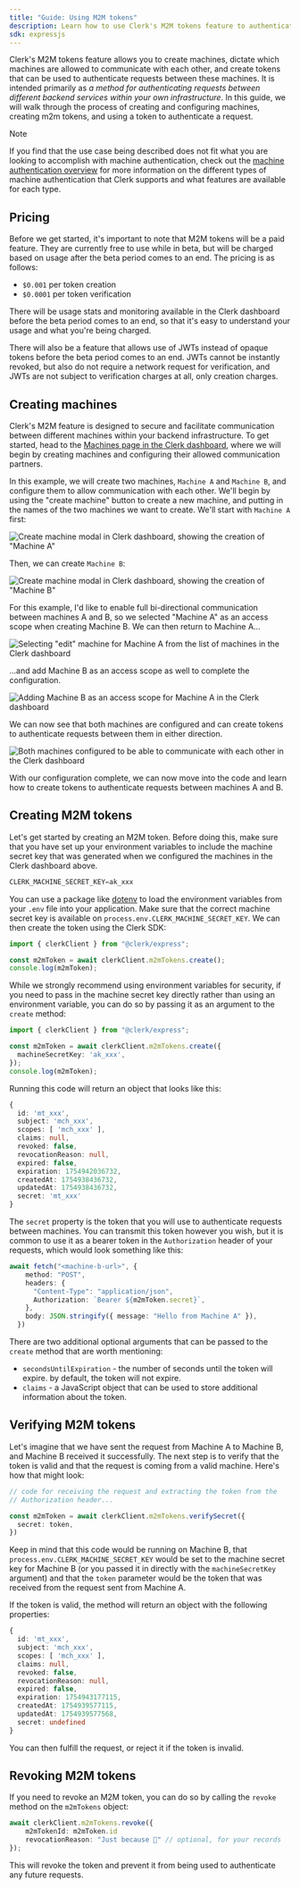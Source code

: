 ```yaml
---
title: "Guide: Using M2M tokens"
description: Learn how to use Clerk's M2M tokens feature to authenticate requests between machines.
sdk: expressjs
---
```


<If sdk="expressjs">
  <TutorialHero
    exampleRepo={[
  {
    title: "Express & Clerk M2M Tokens Example",
    link: "https://github.com/clerk/m2m-example/tree/main"
  }
]}
    beforeYouStart={[
  {
    title: "A Clerk application is required.",
    link: "/docs/quickstarts/setup-clerk",
    icon: "clerk",
  }
]}
  />
</If>

Clerk's M2M tokens feature allows you to create machines, dictate which machines are allowed to communicate with each other, and create tokens that can be used to authenticate requests between these machines. It is intended primarily as _a method for authenticating requests between different backend services within your own infrastructure_. In this guide, we will walk through the process of creating and configuring machines, creating m2m tokens, and using a token to authenticate a request.

> [!NOTE]
> If you find that the use case being described does not fit what you are looking to accomplish with machine authentication, check out the [machine authentication overview](/docs/machine-auth/overview) for more information on the different types of machine authentication that Clerk supports and what features are available for each type.

## Pricing

Before we get started, it's important to note that M2M tokens will be a paid feature. They are currently free to use while in beta, but will be charged based on usage after the beta period comes to an end. The pricing is as follows:

- `$0.001` per token creation
- `$0.0001` per token verification

There will be usage stats and monitoring available in the Clerk dashboard before the beta period comes to an end, so that it's easy to understand your usage and what you're being charged.

There will also be a feature that allows use of JWTs instead of opaque tokens before the beta period comes to an end. JWTs cannot be instantly revoked, but also do not require a network request for verification, and JWTs are not subject to verification charges at all, only creation charges.

## Creating machines

Clerk's M2M feature is designed to secure and facilitate communication between different machines within your backend infrastructure. To get started, head to the [Machines page in the Clerk dashboard](https://dashboard.clerk.com/last-active?path=machines), where we will begin by creating machines and configuring their allowed communication partners.

In this example, we will create two machines, `Machine A` and `Machine B`, and configure them to allow communication with each other. We'll begin by using the "create machine" button to create a new machine, and putting in the names of the two machines we want to create. We'll start with `Machine A` first:

![Create machine modal in Clerk dashboard, showing the creation of "Machine A"](/images/machine-auth/create-machine.jpg)

Then, we can create `Machine B`:

![Create machine modal in Clerk dashboard, showing the creation of "Machine B"](/images/machine-auth/machine-b.jpg)

For this example, I'd like to enable full bi-directional communication between machines A and B, so we selected "Machine A" as an access scope when creating Machine B. We can then return to Machine A...

![Selecting "edit" machine for Machine A from the list of machines in the Clerk dashboard](/images/machine-auth/edit-machine-a.jpg)

...and add Machine B as an access scope as well to complete the configuration.

![Adding Machine B as an access scope for Machine A in the Clerk dashboard](/images/machine-auth/add-machine-b.jpg)

We can now see that both machines are configured and can create tokens to authenticate requests between them in either direction.

![Both machines configured to be able to communicate with each other in the Clerk dashboard](/images/machine-auth/final-config.jpg)

With our configuration complete, we can now move into the code and learn how to create tokens to authenticate requests between machines A and B.

## Creating M2M tokens

Let's get started by creating an M2M token. Before doing this, make sure that you have set up your environment variables to include the machine secret key that was generated when we configured the machines in the Clerk dashboard above.

```ts {{ filename: '.env' }}
CLERK_MACHINE_SECRET_KEY=ak_xxx
```

You can use a package like [dotenv](https://www.npmjs.com/package/dotenv) to load the environment variables from your `.env` file into your application. Make sure that the correct machine secret key is available on `process.env.CLERK_MACHINE_SECRET_KEY`. We can then create the token using the Clerk SDK:

```ts
import { clerkClient } from "@clerk/express";

const m2mToken = await clerkClient.m2mTokens.create();
console.log(m2mToken);
```

While we strongly recommend using environment variables for security, if you need to pass in the machine secret key directly rather than using an environment variable, you can do so by passing it as an argument to the `create` method:

```ts
import { clerkClient } from "@clerk/express";

const m2mToken = await clerkClient.m2mTokens.create({
  machineSecretKey: 'ak_xxx',
});
console.log(m2mToken);
```

Running this code will return an object that looks like this:

```ts
{
  id: 'mt_xxx',
  subject: 'mch_xxx',
  scopes: [ 'mch_xxx' ],
  claims: null,
  revoked: false,
  revocationReason: null,
  expired: false,
  expiration: 1754942036732,
  createdAt: 1754938436732,
  updatedAt: 1754938436732,
  secret: 'mt_xxx'
}
```

The `secret` property is the token that you will use to authenticate requests between machines. You can transmit this token however you wish, but it is common to use it as a bearer token in the `Authorization` header of your requests, which would look something like this:

```ts
await fetch("<machine-b-url>", {
    method: "POST",
    headers: {
      "Content-Type": "application/json",
      Authorization: `Bearer ${m2mToken.secret}`,
    },
    body: JSON.stringify({ message: "Hello from Machine A" }),
  })
```

There are two additional optional arguments that can be passed to the `create` method that are worth mentioning:

- `secondsUntilExpiration` - the number of seconds until the token will expire. by default, the token will not expire.
- `claims` - a JavaScript object that can be used to store additional information about the token.

## Verifying M2M tokens

Let's imagine that we have sent the request from Machine A to Machine B, and Machine B received it successfully. The next step is to verify that the token is valid and that the request is coming from a valid machine. Here's how that might look:

```ts
// code for receiving the request and extracting the token from the 
// Authorization header...

const m2mToken = await clerkClient.m2mTokens.verifySecret({
  secret: token,
})
```

Keep in mind that this code would be running on Machine B, that `process.env.CLERK_MACHINE_SECRET_KEY` would be set to the machine secret key for Machine B (or you passed it in directly with the `machineSecretKey` argument) and that the `token` parameter would be the token that was received from the request sent from Machine A.

If the token is valid, the method will return an object with the following properties:

```ts
{
  id: 'mt_xxx',
  subject: 'mch_xxx',
  scopes: [ 'mch_xxx' ],
  claims: null,
  revoked: false,
  revocationReason: null,
  expired: false,
  expiration: 1754943177115,
  createdAt: 1754939577115,
  updatedAt: 1754939577568,
  secret: undefined
}
```

You can then fulfill the request, or reject it if the token is invalid.

## Revoking M2M tokens

If you need to revoke an M2M token, you can do so by calling the `revoke` method on the `m2mTokens` object:

```ts
await clerkClient.m2mTokens.revoke({
    m2mTokenId: m2mToken.id
    revocationReason: "Just because 🤪" // optional, for your records
});
```

This will revoke the token and prevent it from being used to authenticate any future requests.